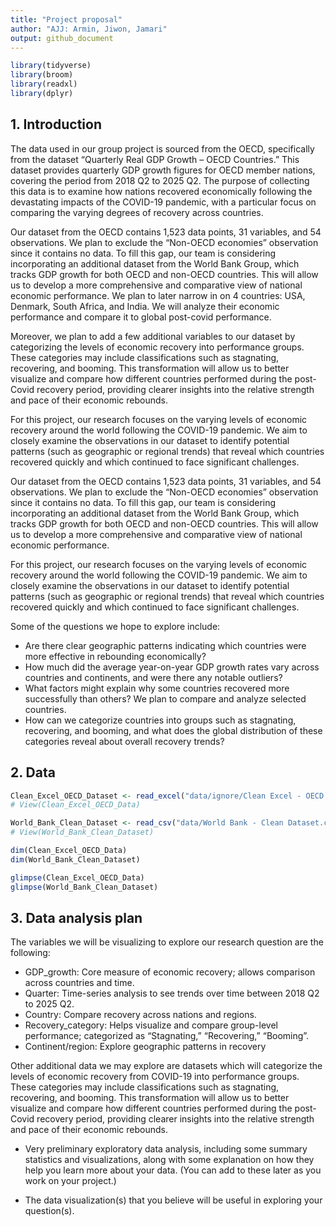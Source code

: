 ```yaml
---
title: "Project proposal"
author: "AJJ: Armin, Jiwon, Jamari"
output: github_document
---
```


```r
library(tidyverse)
library(broom)
library(readxl)
library(dplyr)
```

## 1. Introduction

The data used in our group project is sourced from the OECD, specifically from the dataset “Quarterly Real GDP Growth – OECD Countries.” This dataset provides quarterly GDP growth figures for OECD member nations, covering the period from 2018 Q2 to 2025 Q2. The purpose of collecting this data is to examine how nations recovered economically following the devastating impacts of the COVID-19 pandemic, with a particular focus on comparing the varying degrees of recovery across countries. 

Our dataset from the OECD contains 1,523 data points, 31 variables, and 54 observations. We plan to exclude the “Non-OECD economies” observation since it contains no data. To fill this gap, our team is considering incorporating an additional dataset from the World Bank Group, which tracks GDP growth for both OECD and non-OECD countries. This will allow us to develop a more comprehensive and comparative view of national economic performance. We plan to later narrow in on 4 countries: USA, Denmark, South Africa, and India. We will analyze their economic performance and compare it to global post-covid performance. 

Moreover, we plan to add a few additional variables to our dataset by categorizing the levels of economic recovery into performance groups. These categories may include classifications such as stagnating, recovering, and booming. This transformation will allow us to better visualize and compare how different countries performed during the post-Covid recovery period, providing clearer insights into the relative strength and pace of their economic rebounds.

For this project, our research focuses on the varying levels of economic recovery around the world following the COVID-19 pandemic. We aim to closely examine the observations in our dataset to identify potential patterns (such as geographic or regional trends) that reveal which countries recovered quickly and which continued to face significant challenges. 

Our dataset from the OECD contains 1,523 data points, 31 variables, and 54 observations. We plan to exclude the “Non-OECD economies” observation since it contains no data. To fill this gap, our team is considering incorporating an additional dataset from the World Bank Group, which tracks GDP growth for both OECD and non-OECD countries. This will allow us to develop a more comprehensive and comparative view of national economic performance. 

For this project, our research focuses on the varying levels of economic recovery around the world following the COVID-19 pandemic. We aim to closely examine the observations in our dataset to identify potential patterns (such as geographic or regional trends) that reveal which countries recovered quickly and which continued to face significant challenges. 

Some of the questions we hope to explore include: 

* Are there clear geographic patterns indicating which countries were more effective in rebounding economically? 
* How much did the average year-on-year GDP growth rates vary across countries and continents, and were there any notable outliers?
* What factors might explain why some countries recovered more successfully than others? We plan to compare and analyze selected countries. 
* How can we categorize countries into groups such as stagnating, recovering, and booming, and what does the global distribution of these categories reveal about overall recovery trends?


## 2. Data

```r
Clean_Excel_OECD_Dataset <- read_excel("data/ignore/Clean Excel - OECD Data.xlsx")
# View(Clean_Excel_OECD_Data)

World_Bank_Clean_Dataset <- read_csv("data/World Bank - Clean Dataset.csv")
# View(World_Bank_Clean_Dataset)
```

```r
dim(Clean_Excel_OECD_Data)
dim(World_Bank_Clean_Dataset)
```

```r
glimpse(Clean_Excel_OECD_Data)
glimpse(World_Bank_Clean_Dataset)
```

## 3. Data analysis plan

The variables we will be visualizing to explore our research question are the following:

* GDP_growth: Core measure of economic recovery; allows comparison across countries and time.
* Quarter: Time-series analysis to see trends over time between 2018 Q2 to 2025 Q2.
* Country: Compare recovery across nations and regions.
* Recovery_category: Helps visualize and compare group-level performance; categorized as “Stagnating,” “Recovering,” “Booming”.
* Continent/region: Explore geographic patterns in recovery

Other additional data we may explore are datasets which will categorize the levels of economic recovery from COVID-19 into performance groups. These categories may include classifications such as stagnating, recovering, and booming. This transformation will allow us to better visualize and compare how different countries performed during the post-Covid recovery period, providing clearer insights into the relative strength and pace of their economic rebounds.
 
- Very preliminary exploratory data analysis, including some summary statistics and visualizations, along with some explanation on how they help you learn more about your data. (You can add to these later as you work on your project.)

- The data visualization(s) that you believe will be useful in exploring your question(s).


```r

```

```r

```

